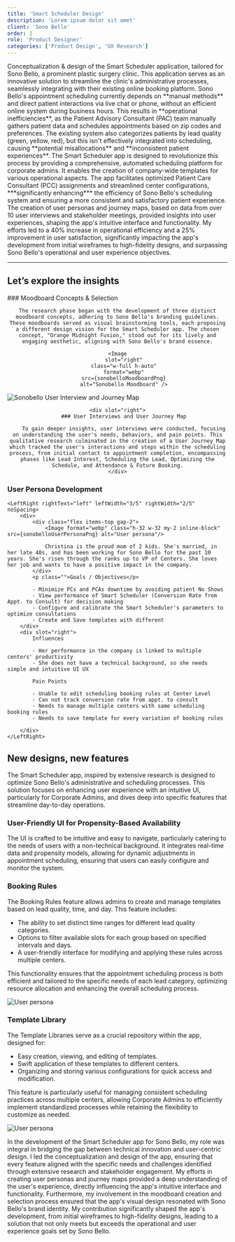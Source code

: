 ```yaml
---
title: 'Smart Scheduler Design'
description: 'Lorem ipsum dolor sit amet'
client: 'Sono Bello'
order: 1
role: 'Product Designer'
categories: ['Product Design', 'UX Research']
---
```



<LeftHeader header="Project Overview">
  Conceptualization & design of the Smart Scheduler application, tailored for
  Sono Bello, a prominent plastic surgery clinic. This application serves as an
  innovative solution to streamline the clinic's administrative processes,
  seamlessly integrating with their existing online booking platform.
</LeftHeader>

<LeftHeader header="Challenge">
  Sono Bello's appointment scheduling currently depends on **manual methods**
  and direct patient interactions via live chat or phone, without an efficient
  online system during business hours. This results in **operational
  inefficiencies**, as the Patient Advisory Consultant (PAC) team manually
  gathers patient data and schedules appointments based on zip codes and
  preferences. The existing system also categorizes patients by lead quality
  (green, yellow, red), but this isn't effectively integrated into scheduling,
  causing **potential misallocations** and **inconsistent patient experiences**.
</LeftHeader>

<LeftHeader header="Proposed Solution">
  The Smart Scheduler app is designed to revolutionize this process by providing
  a comprehensive, automated scheduling platform for corporate admins. It
  enables the creation of company-wide templates for various operational
  aspects. The app facilitates optimized Patient Care Consultant (PCC)
  assignments and streamlined center configurations, ***significantly
  enhancing*** the efficiency of Sono Bello's scheduling system and ensuring a
  more consistent and satisfactory patient experience.
</LeftHeader>

<LeftHeader header="Impact">
  The creation of user personas and journey maps, based on data from over 10
  user interviews and stakeholder meetings, provided insights into user
  experiences, shaping the app's intuitive interface and functionality. My
  efforts led to a 40% increase in operational efficiency and a 25% improvement
  in user satisfaction, significantly impacting the app's development from
  initial wireframes to high-fidelity designs, and surpassing Sono Bello's
  operational and user experience objectives.
</LeftHeader>

---

## Let’s explore the insights

<LeftRight align="middle">
    ### Moodboard Concepts & Selection

    The research phase began with the development of three distinct moodboard concepts, adhering to Sono Bello's branding guidelines. These moodboards served as visual brainstorming tools, each proposing a different design vision for the Smart Scheduler app. The chosen concept, "Orange Midnight Fusion," stood out for its lively and engaging aesthetic, aligning with Sono Bello's brand essence.

    <Image
        slot="right"
        class="w-full h-auto"
        format="webp"
        src={sonobelloMoodboardPng}
        alt="Sonobello Moodboard" />

</LeftRight>

<LeftRight first="right" align="middle">
    <Image
        class="w-full h-auto"
        align="middle"
        format="webp"
        src={sonobelloUserInterviewPng}
        alt="Sonobello User Interview and Journey Map" />

    <div slot="right">
        ### User Interviews and User Journey Map

        To gain deeper insights, user interviews were conducted, focusing on understanding the user's needs, behaviors, and pain points. This qualitative research culminated in the creation of a User Journey Map which tracked the user's interactions and steps within the scheduling process, from initial contact to appointment completion, encompassing phases like Lead Interest, Scheduling the Lead, Optimizing the Schedule, and Attendance & Future Booking.
    </div>

</LeftRight>

### User Persona Development

<Board>

    <LeftRight rightText="left" leftWidth="3/5" rightWidth="2/5" noSpacing>
        <div>
            <div class="flex items-top gap-2">
                <Image format="webp" class="h-32 w-32 my-2 inline-block" src={sonobelloUserPersonaPng} alt="User persona"/>

                Christina is the proud mom of 2 kids. She's married, in her late 40s, and has been working for Sono Bello for the past 10 years. She's risen through the ranks up to VP of Centers. She loves her job and wants to have a positive impact in the company.
            </div>
            <p class="">Goals / Objectives</p>

            - Minimize PCs and PCAs downtime by avoiding patient No Shows
            - View performance of Smart Scheduler (Conversion Rate from Appt. to Consult) for decision making
            - Configure and calibrate the Smart Scheduler's parameters to optimize consultations
            - Create and Save templates with different
        </div>
        <div slot="right">
            Influences

            - Her performance in the company is linked to multiple centers' productivity
            - She does not have a technical background, so she needs simple and intuitive UI UX

            Pain Points

            - Unable to edit scheduling booking rules at Center Level
            - Can not track conversion rate from appt. to consult
            - Needs to manage multiple centers with same scheduling booking rules
            - Needs to save template for every variation of booking rules

        </div>
    </LeftRight>

</Board>

## New designs, new features

The Smart Scheduler app, inspired by extensive research is designed to optimize Sono Bello's administrative and scheduling processes. This solution focuses on enhancing user experience with an intuitive UI, particularly for Corporate Admins, and dives deep into specific features that streamline day-to-day operations.

### User-Friendly UI for Propensity-Based Availability

The UI is crafted to be intuitive and easy to navigate, particularly catering to the needs of users with a non-technical background. It integrates real-time data and propensity models, allowing for dynamic adjustments in appointment scheduling, ensuring that users can easily configure and monitor the system.

### Booking Rules

The Booking Rules feature allows admins to create and manage templates based on lead quality, time, and day. This feature includes:

- The ability to set distinct time ranges for different lead quality categories.
- Options to filter available slots for each group based on specified intervals and days.
- A user-friendly interface for modifying and applying these rules across multiple centers.

This functionality ensures that the appointment scheduling process is both efficient and tailored to the specific needs of each lead category, optimizing resource allocation and enhancing the overall scheduling process.

<Image
  format="webp"
  class="m-auto shadow-lg"
  src={sonobelloBookingRulesPng}
  alt="User persona"
/>

### Template Library

The Template Libraries serve as a crucial repository within the app, designed for:

- Easy creation, viewing, and editing of templates.
- Swift application of these templates to different centers.
- Organizing and storing various configurations for quick access and modification.

This feature is particularly useful for managing consistent scheduling practices across multiple centers, allowing Corporate Admins to efficiently implement standardized processes while retaining the flexibility to customize as needed.

<Image
  format="webp"
  class="m-auto shadow-lg"
  src={sonobelloTtaPng}
  alt="User persona"
/>

<MyImpact>
  In the development of the Smart Scheduler app for Sono Bello, my role was
  integral in bridging the gap between technical innovation and user-centric
  design. I led the conceptualization and design of the app, ensuring that every
  feature aligned with the specific needs and challenges identified through
  extensive research and stakeholder engagement. My efforts in creating user
  personas and journey maps provided a deep understanding of the user's
  experience, directly influencing the app's intuitive interface and
  functionality. Furthermore, my involvement in the moodboard creation and
  selection process ensured that the app's visual design resonated with Sono
  Bello's brand identity. My contribution significantly shaped the app's
  development, from initial wireframes to high-fidelity designs, leading to a
  solution that not only meets but exceeds the operational and user experience
  goals set by Sono Bello.
</MyImpact>
